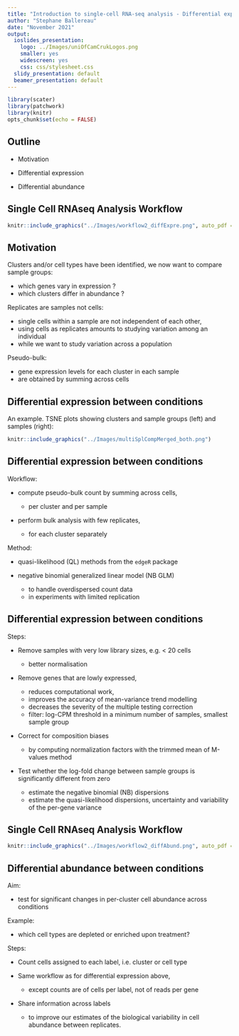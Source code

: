 ```yaml
---
title: "Introduction to single-cell RNA-seq analysis - Differential expression and abundance between conditions"
author: "Stephane Ballereau"
date: "November 2021"
output:
  ioslides_presentation:
    logo: ../Images/uniOfCamCrukLogos.png
    smaller: yes
    widescreen: yes
    css: css/stylesheet.css
  slidy_presentation: default
  beamer_presentation: default
---
```


```r
library(scater)
library(patchwork)
library(knitr)
opts_chunk$set(echo = FALSE)
```

## Outline

* Motivation

* Differential expression

* Differential abundance
  
## Single Cell RNAseq Analysis Workflow

```r
knitr::include_graphics("../Images/workflow2_diffExpre.png", auto_pdf = TRUE)
```

## Motivation

Clusters and/or cell types have been identified, we now want to compare sample groups:

* which genes vary in expression ?
* which clusters differ in abundance ?

Replicates are samples not cells:

* single cells within a sample are not independent of each other,
* using cells as replicates amounts to studying variation among an individual
* while we want to study variation across a population

Pseudo-bulk:

* gene expression levels for each cluster in each sample
* are obtained by summing across cells

## Differential expression between conditions

An example. TSNE plots showing clusters and sample groups (left) and samples (right):

```r
knitr::include_graphics("../Images/multiSplCompMerged_both.png")
```

## Differential expression between conditions

Workflow:

- compute pseudo-bulk count by summing across cells,

  * per cluster and per sample
  
- perform bulk analysis with few replicates,

  * for each cluster separately

Method:

- quasi-likelihood (QL) methods from the `edgeR` package

- negative binomial generalized linear model (NB GLM)

  * to handle overdispersed count data
  * in experiments with limited replication

## Differential expression between conditions

Steps:

- Remove samples with very low library sizes, e.g. < 20 cells

  * better normalisation
  
- Remove genes that are lowly expressed,

  * reduces computational work,
  * improves the accuracy of mean-variance trend modelling
  * decreases the severity of the multiple testing correction
  * filter: log-CPM threshold in a minimum number of samples, smallest sample group

- Correct for composition biases

  * by computing normalization factors with the trimmed mean of M-values method
  
- Test whether the log-fold change between sample groups is significantly different from zero

  * estimate the negative binomial (NB) dispersions
  * estimate the quasi-likelihood dispersions, uncertainty and variability of the per-gene variance
  
## Single Cell RNAseq Analysis Workflow

```r
knitr::include_graphics("../Images/workflow2_diffAbund.png", auto_pdf = TRUE)
```
  
## Differential abundance between conditions

Aim:

- test for significant changes in per-cluster cell abundance across conditions

Example:

- which cell types are depleted or enriched upon treatment?

Steps:

- Count cells assigned to each label, i.e. cluster or cell type

- Same workflow as for differential expression above,

  * except counts are of cells per label, not of reads per gene 
  
- Share information across labels

  * to improve our estimates of the biological variability in cell abundance between replicates.

